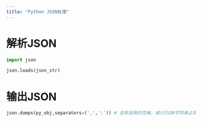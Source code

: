 ```yaml
---
title: "Python JSON处理"
---
```


# 解析JSON
``` python
import json

json.loads(json_str)
```

# 输出JSON
``` python
json.dumps(py_obj,separators=(',',':')) # 去除没用的空格，减少JSON字符串占用的空间
```